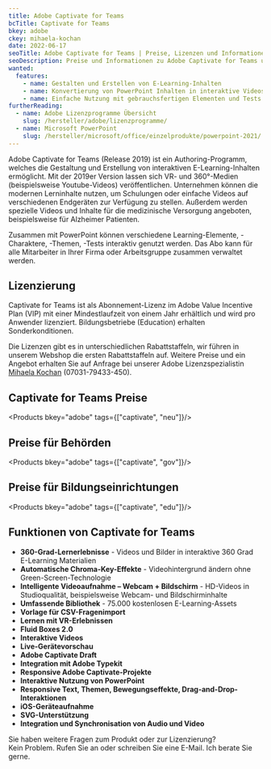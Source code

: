 ```yaml
---
title: Adobe Captivate for Teams
bcTitle: Captivate for Teams
bkey: adobe
ckey: mihaela-kochan
date: 2022-06-17
seoTitle: Adobe Captivate for Teams | Preise, Lizenzen und Informationen
seoDescription: Preise und Informationen zu Adobe Captivate for Teams und weiteren Adobe Produkten. Mit nur drei Klicks ein Angebot anfordern oder sprechen Sie mit unseren Spezialisten.
wanted:
  features:
    - name: Gestalten und Erstellen von E-Learning-Inhalten
    - name: Konvertierung von PowerPoint Inhalten in interaktive Videos
    - name: Einfache Nutzung mit gebrauchsfertigen Elementen und Tests
furtherReading:
  - name: Adobe Lizenzprogramme Übersicht
    slug: /hersteller/adobe/lizenzprogramme/
  - name: Microsoft PowerPoint
    slug: /hersteller/microsoft/office/einzelprodukte/powerpoint-2021/
---
```




<Intro>

Adobe Captivate for Teams (Release 2019) ist ein Authoring-Programm, welches die Gestaltung und Erstellung von interaktiven E-Learning-Inhalten ermöglicht. Mit der 2019er Version lassen sich VR- und 360°-Medien (beispielsweise Youtube-Videos) veröffentlichen.
Unternehmen können die modernen Lerninhalte nutzen, um Schulungen oder einfache Videos auf verschiedenen Endgeräten zur Verfügung zu stellen. Außerdem werden spezielle Videos und Inhalte für die medizinische Versorgung angeboten, beispielsweise für Alzheimer Patienten.

  Zusammen mit PowerPoint können verschiedene Learning-Elemente, -Charaktere, -Themen, -Tests interaktiv genutzt werden. Das Abo kann für alle Mitarbeiter in Ihrer Firma oder Arbeitsgruppe zusammen verwaltet werden.


</Intro>

<TOC />



## Lizenzierung

Captivate for Teams ist als Abonnement-Lizenz im Adobe Value Incentive Plan (VIP) mit einer Mindestlaufzeit von einem Jahr erhältlich und wird pro Anwender lizenziert. Bildungsbetriebe (Education) erhalten Sonderkonditionen.

Die Lizenzen gibt es in unterschiedlichen Rabattstaffeln, wir führen in unserem Webshop die ersten Rabattstaffeln auf. Weitere Preise und ein Angebot erhalten Sie auf Anfrage bei unserer Adobe Lizenzspezialistin [Mihaela Kochan](mailto:mihaela.kochan@software-express.de/) (07031-79433-450).



## Captivate for Teams Preise

<Products bkey="adobe" tags={["captivate", "neu"]}/>


## Preise für Behörden

<Products bkey="adobe" tags={["captivate", "gov"]}/>


## Preise für Bildungseinrichtungen

<Products bkey="adobe" tags={["captivate", "edu"]}/>


## Funktionen von Captivate for Teams

<ArrowList>

 - **360-Grad-Lernerlebnisse** - Videos und Bilder in interaktive 360 Grad E-Learning Materialien
 - **Automatische Chroma-Key-Effekte** - Videohintergrund ändern ohne Green-Screen-Technologie
 - **Intelligente Videoaufnahme – Webcam + Bildschirm** - HD-Videos in Studioqualität, beispielsweise Webcam- und Bildschirminhalte
 - **Umfassende Bibliothek** - 75.000 kostenlosen E-Learning-Assets
 - **Vorlage für CSV-Fragenimport**
 - **Lernen mit VR-Erlebnissen**
 - **Fluid Boxes 2.0**
 - **Interaktive Videos**
 - **Live-Gerätevorschau**
 - **Adobe Captivate Draft**
 - **Integration mit Adobe Typekit**
 - **Responsive Adobe Captivate-Projekte**
 - **Interaktive Nutzung von PowerPoint**
 - **Responsive Text, Themen, Bewegungseffekte, Drag-and-Drop-Interaktionen**
 - **iOS-Geräteaufnahme**
 - **SVG-Unterstützung**
 - **Integration und Synchronisation von Audio und Video**

</ArrowList>

<GetInTouch theme="light">

Sie haben weitere Fragen zum Produkt oder zur Lizenzierung?<br />
Kein Problem. Rufen Sie an oder schreiben Sie eine E-Mail. Ich berate Sie gerne.

</GetInTouch>
